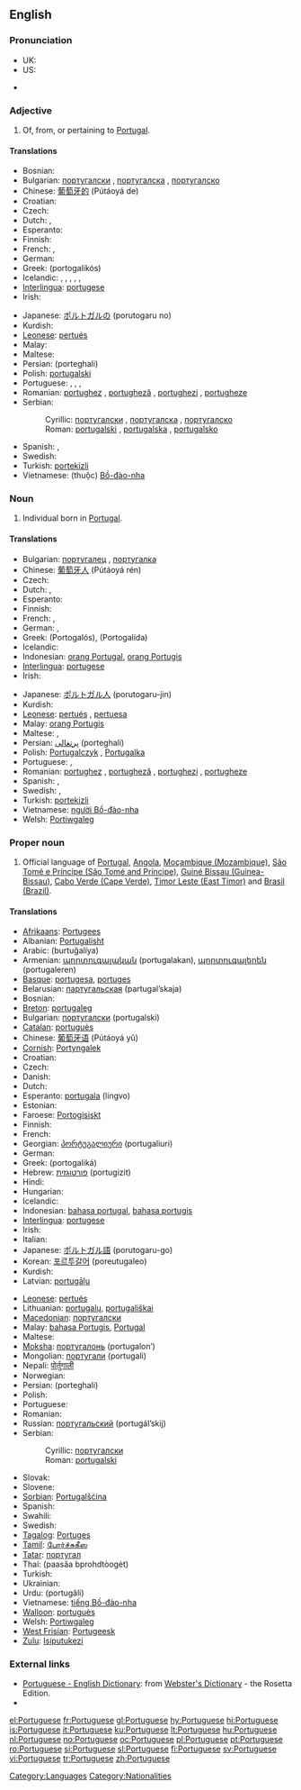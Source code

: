 {{interwiktionary|code=pt}}
==English==

{{wikipedia}}

===Pronunciation===
* UK: {{IPA|/ˈpɔːtʃəgiːz/}}
* US: {{IPA|/ˈpɔɹtʃəgiːz/}}
*: {{rhymes|iːz}}
* {{audio|en-uk-Portuguese.ogg|Audio (UK)}}

===Adjective===
{{en-adj|-}}

# Of, from, or pertaining to [[Portugal]].

====Translations====
{{trans-top|of or relating to Portugal}}
* Bosnian: {{t-|bs|portugalski|m}}
* Bulgarian: [[португалски]] {{m}}, [[португалска]] {{f}}, [[португалско]] {{n}}
* Chinese: [[葡萄牙的]] (Pútáoyá de)
* Croatian: {{t-|hr|portugalski|m}}
* Czech: {{t+|cs|portugalský|m}}
* Dutch: {{t+|nl|Portugees}}, {{t+|nl|Portugese}}
* Esperanto: {{t+|eo|portugala|xs=Esperanto}}
* Finnish: {{t+|fi|portugalilainen}}
* French: {{t+|fr|portugais|m}}, {{t+|fr|portugaise|f}}
* German: {{t+|de|portugiesisch}}
* Greek: {{t+|el|πορτογαλικός|sc=Grek}}  (portogalikós)
* Icelandic: {{t+|is|portúgalskur|m}}, {{t-|is|portúgalsk|f}}, {{t-|is|portúgalskt|n}}, {{t-|is|portúgalskir|m|p}}, {{t-|is|portúgalskar|f|p}}, {{t-|is|portúgalsk|n|p}}
* [[Interlingua]]: [[portugese]]
* Irish: {{t|ga|Portaingéalach}}
{{trans-mid}}
* Japanese: [[ポルトガル]]の (porutogaru no)
* Kurdish: {{t+|ku|portugalî}}
* [[Leonese]]: [[pertués]]
* Malay: {{t-|ms|Portugis|xs=Malay}}
* Maltese: {{t-|mt|Portugiż|m|xs=Maltese}}
* Persian: {{fa-Arab|[[پرتغالی]]}} (porteghali)
* Polish: [[portugalski]] {{m}}
* Portuguese: {{t+|pt|português|m}}, {{t+|pt|portuguesa|f}}, {{t+|pt|portugueses|p}}, {{t+|pt|portuguesas|f|p}}
* Romanian: [[portughez]] {{m}}, [[portugheză]] {{f}}, [[portughezi]] {{p}}, [[portugheze]] {{f|p}}
* Serbian:
*: Cyrillic: [[португалски#Serbian|португалски]] {{m}}, [[португалска]] {{f}}, [[португалско]] {{n}}
*: Roman: [[portugalski#Serbian|portugalski]] {{m}}, [[portugalska]] {{f}}, [[portugalsko]] {{n}}
* Spanish: {{t+|es|portugués|m}}, {{t-|es|portuguesa|f}}
* Swedish: {{t+|sv|portugisisk}}
* Turkish: [[portekizli]] {{m|f}}
* Vietnamese: (thuộc) [[Bồ-đào-nha]]
{{trans-bottom}}

===Noun===
{{en-noun|-}}

# Individual born in [[Portugal]].

====Translations====
{{trans-top|a native of Portugal}}
* Bulgarian: [[португалец]] {{m}}, [[португалка]] {{f}}
* Chinese: [[葡萄牙人]] (Pútáoyá rén)
* Czech: {{t-|cs|Portugalec|m}}
* Dutch: {{t+|nl|Portugees|m}}, {{t+|nl|Portugese|f}}
* Esperanto: {{t-|eo|portugalo|xs=Esperanto}}
* Finnish: {{t+|fi|portugalilainen}}
* French: {{t+|fr|Portugais|m}}, {{t+|fr|Portugaise|f}}
* German: {{t+|de|Portugiese|m}}, {{t+|de|Portugiesin|f}}
* Greek: {{t+|el|Πορτογάλος|m|sc=Grek}} (Portogalós), {{t-|el|Πορτογαλίδα|f|sc=Grek}} (Portogalída)
* Icelandic: {{t-|is|Portúgali|m}}
* Indonesian: [[orang Portugal]], [[orang Portugis]]
* [[Interlingua]]: [[portugese]]
* Irish: {{t|ga|Portaingéalach}}
{{trans-mid}}
* Japanese: [[ポルトガル人]] (porutogaru-jin)
* Kurdish: {{t+|ku|portugalî|m|f}}
* [[Leonese]]: [[pertués]] {{m}}, [[pertuesa]] {{f}}
* Malay: [[orang Portugis]]
* Maltese: {{t-|mt|Portugiż|m|xs=Maltese}}, {{t-|mt|Portugiża|f|xs=Maltese}}
* Persian: [[پرتغالی]] (porteghali)
* Polish: [[Portugalczyk]] {{m}}, [[Portugalka]] {{f}}
* Portuguese: {{t+|pt|português|m}}, {{t+|pt|portuguesa|f}}
* Romanian: [[portughez]] {{m}}, [[portugheză]] {{f}}, [[portughezi]] {{p}}, [[portugheze]] {{f|p}}
* Spanish: {{t+|es|portugués|m}}, {{t-|es|portuguesa|f}}
* Swedish: {{t+|sv|portugis}}, {{t+|sv|portugisiska}}
* Turkish: [[portekizli]] {{m|f}}
* Vietnamese: [[người Bồ-đào-nha]]
* Welsh: [[Portiwgaleg]]
{{trans-bottom}}

===Proper noun===
{{en-proper noun}}

# Official language of [[w:Portugal|Portugal]], [[w:Angola|Angola]], [[w:Mozambique|Moçambique (Mozambique)]], [[w:São Tomé and Príncipe|São Tomé e Príncipe (São Tomé and Príncipe)]], [[w:Guinea-Bissau|Guiné Bissau (Guinea-Bissau)]], [[w:Cabo Verde|Cabo Verde (Cape Verde)]], [[w:Timor Leste|Timor Leste (East Timor)]]  and [[w:Brazil|Brasil (Brazil)]].

====Translations====
{{trans-top|the language}}
* [[Afrikaans]]: [[Portugees]]
* Albanian: [[Portugalisht]]
* Arabic: {{Arab|[[برتغالية]]}} (burtuğalíya) {{f}}
* Armenian: [[պորտուգալական]] (portugalakan), [[պորտուգալերեն]] (portugaleren)
* [[Basque]]: [[portugesa]], [[portuges]]
* Belarusian: [[партугальская]] (partugal’skaja)
* Bosnian: {{t-|bs|portugalski|m}}
* [[Breton]]: [[portugaleg]]
* Bulgarian: [[португалски]] (portugalski)
* [[Catalan]]: [[portuguès]]
* Chinese: [[葡萄牙语]] (Pútáoyá yǔ)
* [[Cornish]]: [[Portyngalek]]
* Croatian: {{t-|hr|portugalski|m}}
* Czech: {{t+|cs|portugalština}}
* Danish: {{t+|da|portugisisk}}
* Dutch: {{t+|nl|Portugees|n}}
* Esperanto: [[portugala]] (lingvo)
* Estonian: {{t+|et|Portugali}}
* Faroese: [[Portogisiskt]]
* Finnish: {{t+|fi|portugali}}
* French: {{t+|fr|portugais|m}}
* Georgian: [[პორტუგალიური]] (portugaliuri)
* German: {{t+|de|Portugiesisch|n}}
* Greek: {{t+|el|πορτογαλικά|n|p|sc=Grek}} (portogaliká)
* Hebrew: [[פורטוגזית]] (portugizit)
* Hindi: {{t-|hi|पोरच्युगीज|sc=Deva|xs=Hindi}}
* Hungarian: {{t+|hu|portugál}}
* Icelandic: {{t+|is|portúgalska|f}}
* Indonesian: [[bahasa portugal]], [[bahasa portugis]]
* [[Interlingua]]: [[portugese]]
* Irish: {{t|ga|Portaingéilis|f}}
* Italian: {{t+|it|portoghese}}
* Japanese: [[ポルトガル語]] (porutogaru-go)
* Korean: [[포르투갈어]] (poreutugaleo)
* Kurdish: {{t+|ku|portugalî|f}}
* Latvian: [[portugāļu]]
{{trans-mid}}
* [[Leonese]]: [[pertués]]
* Lithuanian: [[portugalų]], [[portugališkai]]
* [[Macedonian]]: [[португалски#Macedonian|португалски]]
* Malay: [[bahasa Portugis]], [[Portugal]]
* Maltese: {{t-|mt|Il-Portugiż|xs=Maltese}}
* [[Moksha]]: [[португалонь]] (portugalon’)
* Mongolian: [[португали]] (portugali)
* Nepali: [[पोर्तुगाली]]
* Norwegian: {{t+|no|portugisisk}}
* Persian: {{fa-Arab|[[پرتغالی]]}} (porteghali)
* Polish: {{t+|pl|portugalski}}
* Portuguese: {{t+|pt|português}}
* Romanian: {{t+|ro|portugheză}}
* Russian: [[португальский]] (portugál’skij)
* Serbian:
*: Cyrillic: [[португалски#Serbian|португалски]] {{m}}
*: Roman: [[portugalski#Serbian|portugalski]] {{m}}
* Slovak: {{t-|sk|portugalský}}
* Slovene: {{t+|sl|portugalščina}}
* [[Sorbian]]: [[Portugalšćina]]
* Spanish: {{t+|es|portugués}}
* Swahili: {{t-|sw|Kireno|xs=Swahili}}
* Swedish: {{t+|sv|portugisiska}}
* [[Tagalog]]: [[Portuges]]
* [[Tamil]]: [[போர்ச்சுகீஸ]]
* [[Tatar]]: [[португал]]
* Thai: {{Thai|[[ภาษาโปรตุเกส]]}} (paasăa bprohdtòogèt)
* Turkish: {{t+|tr|Portekizce}}
* Ukrainian: {{t+|uk|португальський|sc=Cyrl|xs=Ukrainian}}
* Urdu: {{ur-Arab|[[پرتگالی]]}} (portugâli)
* Vietnamese: [[tiếng Bồ-đào-nha]]
* [[Walloon]]: [[portuguès]]
* Welsh: [[Portiwgaleg]]
* [[West Frisian]]: [[Portugeesk]] {{n}}
* [[Zulu]]: [[Isiputukezi]]
{{trans-bottom}}

===External links===
* [http://www.websters-online-dictionary.org/definition/Portuguese-english/ Portuguese - English Dictionary]: from [http://www.websters-online-dictionary.org/ Webster's Dictionary] - the Rosetta Edition.
* {{ISO 639|link=Ethnologue|1code=pt|code=por}}

[[Category:Languages]]
[[Category:Nationalities]]

[[el:Portuguese]]
[[fr:Portuguese]]
[[gl:Portuguese]]
[[hy:Portuguese]]
[[hi:Portuguese]]
[[is:Portuguese]]
[[it:Portuguese]]
[[ku:Portuguese]]
[[lt:Portuguese]]
[[hu:Portuguese]]
[[nl:Portuguese]]
[[no:Portuguese]]
[[oc:Portuguese]]
[[pl:Portuguese]]
[[pt:Portuguese]]
[[ro:Portuguese]]
[[si:Portuguese]]
[[sl:Portuguese]]
[[fi:Portuguese]]
[[sv:Portuguese]]
[[vi:Portuguese]]
[[tr:Portuguese]]
[[zh:Portuguese]]